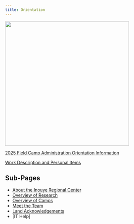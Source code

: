 ```yaml
---
title: Orientation
---
```

![](images/sealturtle.jpg){fig-align="center, height=400}

[2025  Field Camp Administration Orientation Information](https://docs.google.com/document/d/1Bpp3mNXCnenzvv5QP-cC7FCl6j9XCGtmd-cwbHcs7Qk/edit?usp=sharing){.external target="_blank"}


[Work Description and Personal Items](https://docs.google.com/document/d/1erMyXFjss5YYpeR4hi5D8_bPJoCjgndxFZOyxBdbgKA/edit?usp=sharing){.external target="_blank"}

## Sub-Pages

-   [About the Inouye Regional Center](https://pifsc-protected-species-division.github.io/PMNM-ARCamps-Manual/content/About_the_IRC.html)
-   [Overview of Research](https://pifsc-protected-species-division.github.io/PMNM-ARCamps-Manual/content/OverviewofResearch.html)
-   [Overview of Camps](https://pifsc-protected-species-division.github.io/PMNM-ARCamps-Manual/content/OverviewofCamps.html)
-   [Meet the Team](https://pifsc-protected-species-division.github.io/PMNM-ARCamps-Manual/content/MeettheTeam.html)
-   [Land Acknowledgements](https://pifsc-protected-species-division.github.io/PMNM-ARCamps-Manual/content/LandAcknowledgements.html)
-   [IT Help]

